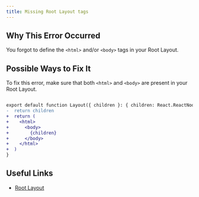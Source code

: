 ```yaml
---
title: Missing Root Layout tags
---
```


## Why This Error Occurred

You forgot to define the `<html>` and/or `<body>` tags in your Root Layout.

## Possible Ways to Fix It

To fix this error, make sure that both `<html>` and `<body>` are present in your Root Layout.

```diff filename="app/layout.tsx"

export default function Layout({ children }: { children: React.ReactNode }) {
-  return children
+  return (
+    <html>
+      <body>
+        {children}
+      </body>
+    </html>
+  )
}
```

## Useful Links

- [Root Layout](/docs/app/api-reference/file-conventions/layout#root-layouts)
